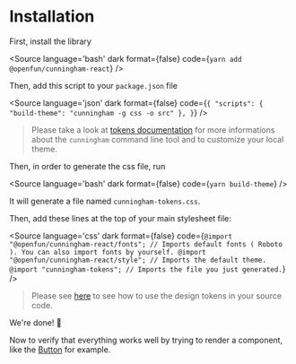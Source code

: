 
<Meta title="Getting Started/Installation"/>

# Installation

First, install the library

<Source
  language='bash'
  dark
  format={false}
  code={`
  yarn add @openfun/cunningham-react
  `}
/>

Then, add this script to your `package.json` file

<Source
  language='json'
  dark
  format={false}
  code={`
{
  "scripts": {
    "build-theme": "cunningham -g css -o src"
  },
}
`}
/>

> Please take a look at [tokens documentation](https://github.com/openfun/cunningham/tree/main/packages/tokens#configuration-file) for more informations about the `cunningham` command line tool and to customize your local theme.

Then, in order to generate the css file, run

<Source
  language='bash'
  dark
  format={false}
  code={`
  yarn build-theme
  `}
/>

It will generate a file named `cunningham-tokens.css`.

Then, add these lines at the top of your main stylesheet file:


<Source
  language='css'
  dark
  format={false}
  code={`
@import "@openfun/cunningham-react/fonts"; // Imports default fonts ( Roboto ). You can also import fonts by yourself.
@import "@openfun/cunningham-react/style"; // Imports the default theme.
@import "cunningham-tokens"; // Imports the file you just generated.
  `}
/>

> Please see [here](https://github.com/openfun/cunningham/tree/main/packages/tokens#use-the-design-tokens) to see how to use the design tokens in your source code.

We're done! 🎉

Now to verify that everything works well by trying to render a component, like the [Button](?path=/story/components-button-doc--page) for example.


